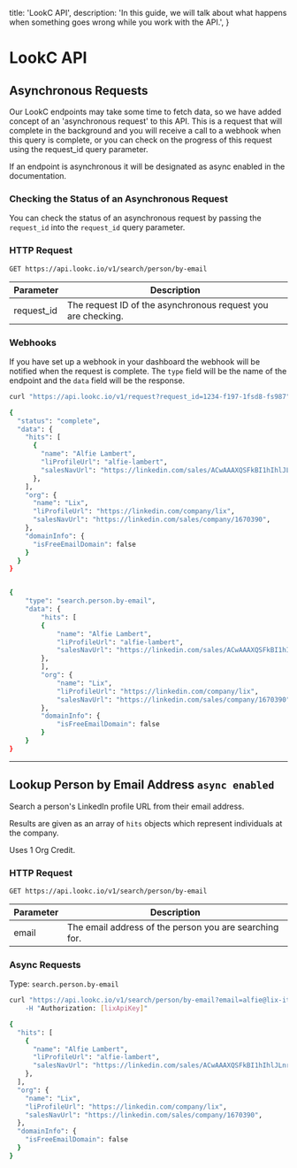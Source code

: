 

  title: 'LookC API',
  description:
    'In this guide, we will talk about what happens when something goes wrong while you work with the API.',
}

<HeroPattern />


# LookC API

<Row>

<Col>

## Asynchronous Requests

Our LookC endpoints may take some time to fetch data, so we have added concept of an 'asynchronous request' to this API. This is a request that will complete in the background and you will receive a call to a webhook when this query is complete, or you can check on the progress of this request using the request_id query parameter.

If an endpoint is asynchronous it will be designated as async enabled in the documentation.

### Checking the Status of an Asynchronous Request

You can check the status of an asynchronous request by passing the `request_id` into the `request_id` query parameter.

### HTTP Request

`GET https://api.lookc.io/v1/search/person/by-email`

Parameter | Description
--------- | -----------
request_id     | The request ID of the asynchronous request you are checking.




### Webhooks

If you have set up a webhook in your dashboard the webhook will be notified when the request is complete. The `type` field will be the name of the endpoint and the `data` field will be the response.



</Col>

  <Col sticky>

<CodeGroup title="Asynchronous Requests" tag="GET" label="v1/search/person/by-email">


```bash {{ title: 'Shell' }}
curl "https://api.lookc.io/v1/request?request_id=1234-f197-1fsd8-fs987"
```


```bash {{ title: 'Returned JSON' }}
{
  "status": "complete",
  "data": {
    "hits": [
      {
        "name": "Alfie Lambert",
        "liProfileUrl": "alfie-lambert",
        "salesNavUrl": "https://linkedin.com/sales/ACwAAAXQSFkBI1hIhlJLnr04EL-0FSqe1SIXTEM,NAME,undefined",
      },
    ],
    "org": {
      "name": "Lix",
      "liProfileUrl": "https://linkedin.com/company/lix",
      "salesNavUrl": "https://linkedin.com/sales/company/1670390",
    },
    "domainInfo": {
      "isFreeEmailDomain": false
    }
  }
}


{
    "type": "search.person.by-email",
    "data": {
        "hits": [
        {
            "name": "Alfie Lambert",
            "liProfileUrl": "alfie-lambert",
            "salesNavUrl": "https://linkedin.com/sales/ACwAAAXQSFkBI1hIhlJLnr04EL-0FSqe1SIXTEM,NAME,undefined",
        },
        ],
        "org": {
            "name": "Lix",
            "liProfileUrl": "https://linkedin.com/company/lix",
            "salesNavUrl": "https://linkedin.com/sales/company/1670390",
        },
        "domainInfo": {
            "isFreeEmailDomain": false
        }
    }
}
```

</CodeGroup>


</Col>

</Row>


---

<Row>

<Col>

## Lookup Person by Email Address `async enabled`

Search a person's LinkedIn profile URL from their email address.

Results are given as an array of `hits` objects which represent individuals at the company.

<Note variant="purple"> Uses 1 Org Credit.</Note>

### HTTP Request

`GET https://api.lookc.io/v1/search/person/by-email`

Parameter | Description
--------- | -----------
email     | The email address of the person you are searching for.


### Async Requests
Type: `search.person.by-email`

</Col>

  <Col sticky>

<CodeGroup title="Lookup Person by Email Address" tag="GET" label="/v1/search/person/by-email">

```bash {{ title: 'Shell' }}
curl "https://api.lookc.io/v1/search/person/by-email?email=alfie@lix-it.com \
    -H "Authorization: [lixApiKey]"
```


```bash {{ title: 'Returned JSON' }}
{
  "hits": [
    {
      "name": "Alfie Lambert",
      "liProfileUrl": "alfie-lambert",
      "salesNavUrl": "https://linkedin.com/sales/ACwAAAXQSFkBI1hIhlJLnr04EL-0FSqe1SIXTEM,NAME,undefined",
    },
  ],
  "org": {
    "name": "Lix",
    "liProfileUrl": "https://linkedin.com/company/lix",
    "salesNavUrl": "https://linkedin.com/sales/company/1670390",
  },
  "domainInfo": {
    "isFreeEmailDomain": false
  }
}
```

</CodeGroup>

</Col>

</Row>


